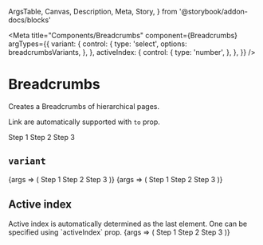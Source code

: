   ArgsTable,
  Canvas,
  Description,
  Meta,
  Story,
} from '@storybook/addon-docs/blocks'

<Meta
  title="Components/Breadcrumbs"
  component={Breadcrumbs}
  argTypes={{
    variant: {
      control: {
        type: 'select',
        options: breadcrumbsVariants,
      },
    },
    activeIndex: {
      control: {
        type: 'number',
      },
    },
  }}
/>

# Breadcrumbs

<Description>Creates a Breadcrumbs of hierarchical pages.</Description>

<Description>Link are automatically supported with `to` prop.</Description>

<Canvas>
  <Story name="basic">
    <Breadcrumbs>
      <Breadcrumbs.Item to="/step1">Step 1</Breadcrumbs.Item>
      <Breadcrumbs.Item to="/step1/step2">Step 2</Breadcrumbs.Item>
      <Breadcrumbs.Item>Step 3</Breadcrumbs.Item>
    </Breadcrumbs>
  </Story>
</Canvas>

## `variant`

<Canvas>
  <Story
    name="Breadcrumbs-bubble"
    args={{
      variant: 'bubble',
      activeIndex: 1,
    }}
  >
    {args => (
      <Breadcrumbs {...args}>
        <Breadcrumbs.Item>Step 1</Breadcrumbs.Item>
        <Breadcrumbs.Item>Step 2</Breadcrumbs.Item>
        <Breadcrumbs.Item>Step 3</Breadcrumbs.Item>
      </Breadcrumbs>
    )}
  </Story>
  <Story
    name="Breadcrumbs-link"
    args={{
      variant: 'link',
      activeIndex: 1,
    }}
  >
    {args => (
      <Breadcrumbs {...args}>
        <Breadcrumbs.Item>Step 1</Breadcrumbs.Item>
        <Breadcrumbs.Item>Step 2</Breadcrumbs.Item>
        <Breadcrumbs.Item>Step 3</Breadcrumbs.Item>
      </Breadcrumbs>
    )}
  </Story>
</Canvas>

## Active index

<Description>
  Active index is automatically determined as the last element. One can be
  specified using `activeIndex` prop.
</Description>

<Canvas>
  <Story
    name="Breadcrumbs-active"
    args={{
      activeIndex: 0,
      variant: 'bubble',
    }}
  >
    {args => (
      <Breadcrumbs {...args}>
        <Breadcrumbs.Item>Step 1</Breadcrumbs.Item>
        <Breadcrumbs.Item>Step 2</Breadcrumbs.Item>
        <Breadcrumbs.Item>Step 3</Breadcrumbs.Item>
      </Breadcrumbs>
    )}
  </Story>
</Canvas>

<ArgsTable of={Breadcrumbs} />

<ArgsTable of={Breadcrumbs.Item} />
